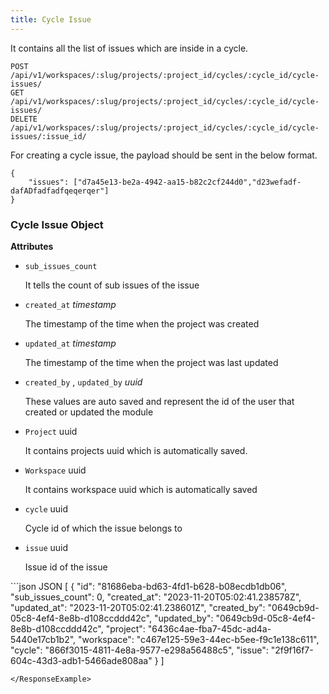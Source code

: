 ```yaml
---
title: Cycle Issue
---
```

It contains all the list of issues which are inside in a cycle.
```http
POST   /api/v1/workspaces/:slug/projects/:project_id/cycles/:cycle_id/cycle-issues/
GET    /api/v1/workspaces/:slug/projects/:project_id/cycles/:cycle_id/cycle-issues/
DELETE /api/v1/workspaces/:slug/projects/:project_id/cycles/:cycle_id/cycle-issues/:issue_id/
```

For creating a cycle issue, the payload should be sent in the below format.
```
{
	"issues": ["d7a45e13-be2a-4942-aa15-b82c2cf244d0","d23wefadf-dafADfadfadfqeqerqer"]
}
```

### Cycle Issue Object

**Attributes**

*   `sub_issues_count`
    
    It tells the count of sub issues of the issue
    
*   `created_at` _timestamp_
    
    The timestamp of the time when the project was created
    
*   `updated_at` _timestamp_
    
    The timestamp of the time when the project was last updated
    
*   `created_by` , `updated_by` _uuid_
    
    These values are auto saved and represent the id of the user that created or updated the module
    
*   `Project` uuid
    
    It contains projects uuid which is automatically saved.
    
*   `Workspace` uuid
    
    It contains workspace uuid which is automatically saved
    
*   `cycle` uuid
    
    Cycle id of which the issue belongs to
    
*   `issue` uuid
    
    Issue id of the issue
    
<ResponseExample>
```json JSON
[
  {
		"id": "81686eba-bd63-4fd1-b628-b08ecdb1db06",
		"sub_issues_count": 0,
		"created_at": "2023-11-20T05:02:41.238578Z",
		"updated_at": "2023-11-20T05:02:41.238601Z",
		"created_by": "0649cb9d-05c8-4ef4-8e8b-d108ccddd42c",
		"updated_by": "0649cb9d-05c8-4ef4-8e8b-d108ccddd42c",
		"project": "6436c4ae-fba7-45dc-ad4a-5440e17cb1b2",
		"workspace": "c467e125-59e3-44ec-b5ee-f9c1e138c611",
		"cycle": "866f3015-4811-4e8a-9577-e298a56488c5",
		"issue": "2f9f16f7-604c-43d3-adb1-5466ade808aa"
	}
]

```
</ResponseExample>


